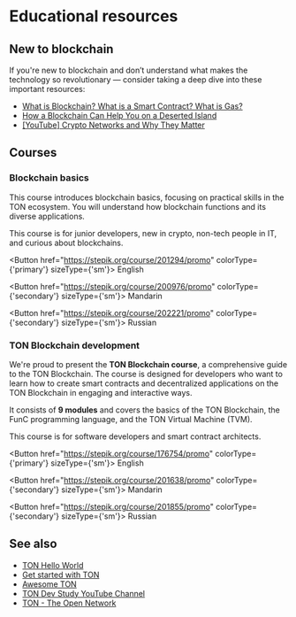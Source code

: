 

# Educational resources

## New to blockchain

If you're new to blockchain and don’t understand what makes the technology so revolutionary — consider taking a deep dive into these important resources:

- [What is Blockchain? What is a Smart Contract? What is Gas?](https://blog.ton.org/what_is_blockchain)
- [How a Blockchain Can Help You on a Deserted Island](https://talkol.medium.com/why-decentralized-consensus-blockchain-is-good-for-business-5ff263468210)
- [\[YouTube\] Crypto Networks and Why They Matter](https://youtu.be/2wxtiNgXBaU)

## Courses

### Blockchain basics

This course introduces blockchain basics, focusing on practical skills in the TON ecosystem. You will understand how blockchain functions and its diverse applications.

This course is for junior developers, new in crypto, non-tech people in IT, and curious about blockchains.

<Button href="https://stepik.org/course/201294/promo" colorType={'primary'} sizeType={'sm'}>
  English
</Button>

<Button href="https://stepik.org/course/200976/promo" colorType={'secondary'} sizeType={'sm'}>
  Mandarin
</Button>

<Button href="https://stepik.org/course/202221/promo" colorType={'secondary'} sizeType={'sm'}>
  Russian
</Button>

### TON Blockchain development

We're proud to present the **TON Blockchain course**, a comprehensive guide to the TON Blockchain. The course is designed for developers who want to learn how to create smart contracts and decentralized applications on the TON Blockchain in engaging and interactive ways.

It consists of **9 modules** and covers the basics of the TON Blockchain, the FunC programming language, and the TON Virtual Machine (TVM).

This course is for software developers and  smart contract architects.

<Button href="https://stepik.org/course/176754/promo" colorType={'primary'} sizeType={'sm'}>
  English
</Button>

<Button href="https://stepik.org/course/201638/promo" colorType={'secondary'} sizeType={'sm'}>
  Mandarin
</Button>

<Button href="https://stepik.org/course/201855/promo" colorType={'secondary'} sizeType={'sm'}>
  Russian
</Button>



## See also

- [TON Hello World](https://helloworld.tonstudio.io/01-wallet/)
- [Get started with TON](/v3/guidelines/get-started-with-ton/)
- [Awesome TON](https://github.com/ton-community/awesome-ton)
- [TON Dev Study YouTube Channel](https://www.youtube.com/@TONDevStudy)
- [TON - The Open Network](https://www.youtube.com/watch?v=XgzHmV_nnpY)

<Feedback />
